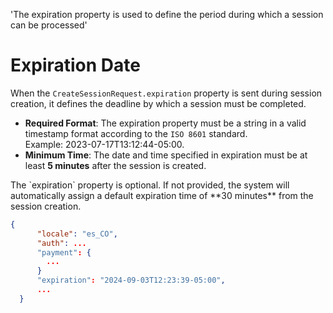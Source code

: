    'The expiration property is used to define the period during which a session can be processed'

# Expiration Date
When the `CreateSessionRequest.expiration` property is sent during session creation, it defines the deadline by which a session must be completed.

- **Required Format**: The expiration property must be a string in a valid timestamp format according to the `ISO 8601` standard.   
Example: 2023-07-17T13:12:44-05:00.
- **Minimum Time**: The date and time specified in expiration must be at least **5 minutes** after the session is created.

<Note> 
The `expiration` property is optional. If not provided, the system will automatically assign a default expiration time of **30 minutes** from the session creation. 
</Note>

```json
{
      "locale": "es_CO",
      "auth": ...
      "payment": {
        ...
      }
      "expiration": "2024-09-03T12:23:39-05:00",
      ...
  }
```